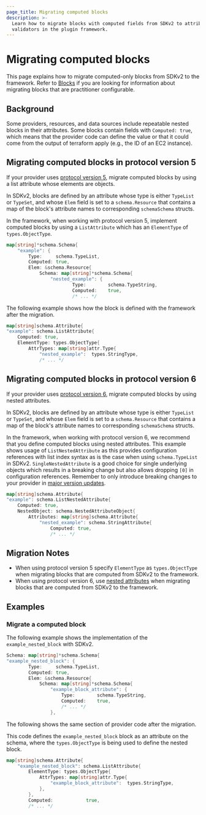 ```yaml
---
page_title: Migrating computed blocks
description: >-
  Learn how to migrate blocks with computed fields from SDKv2 to attribute
  validators in the plugin framework.
---
```


# Migrating computed blocks

This page explains how to migrate computed-only blocks from SDKv2 to the
framework. Refer to
[Blocks](/terraform/plugin/framework/migrating/attributes-blocks/blocks) if you
are looking for information about migrating blocks that are practitioner
configurable.

## Background

Some providers, resources, and data sources include repeatable nested blocks in
their attributes. Some blocks contain fields with `Computed: true`, which means
that the provider code can define the value or that it could come from the
output of terraform apply (e.g., the ID of an EC2 instance).

## Migrating computed blocks in protocol version 5

If your provider uses [protocol version
5](/terraform/plugin/terraform-plugin-protocol), migrate computed blocks by
using a list attribute whose elements are objects.

In SDKv2, blocks are defined by an attribute whose type is either `TypeList` or
`TypeSet`, and whose `Elem` field is set to a `schema.Resource` that contains a
map of the block's attribute names to corresponding `schemaSchema` structs.

In the framework, when working with protocol version 5, implement computed
blocks by using a `ListAttribute` which has an `ElementType` of
`types.ObjectType`.

<CodeBlockConfig filename="SDKv2">

```go
map[string]*schema.Schema{
    "example": {
        Type:     schema.TypeList,
        Computed: true,
        Elem: &schema.Resource{
            Schema: map[string]*schema.Schema{
                "nested_example": {
                        Type:        schema.TypeString,
                        Computed:    true,
                        /* ... */
```

</CodeBlockConfig>

The following example shows how the block is defined with the framework after
the migration.

<CodeBlockConfig filename="Framework">

```go
map[string]schema.Attribute{
"example": schema.ListAttribute{
    Computed: true,
	ElementType: types.ObjectType{
		AttrTypes: map[string]attr.Type{
			"nested_example":  types.StringType,
			/* ... */

```

</CodeBlockConfig>

## Migrating computed blocks in protocol version 6

If your provider uses [protocol version
6](/terraform/plugin/terraform-plugin-protocol), migrate computed blocks by
using nested attributes.

In SDKv2, blocks are defined by an attribute whose type is either `TypeList` or
`TypeSet`, and whose `Elem` field is set to a `schema.Resource` that contains a
map of the block's attribute names to corresponding `schemaSchema` structs.

In the framework, when working with protocol version 6, we recommend that you
define computed blocks using nested attributes. This example shows usage of
`ListNestedAttribute` as this provides configuration references with list index
syntax as is the case when using `schema.TypeList` in SDKv2.
`SingleNestedAttribute` is a good choice for single underlying objects which
results in a breaking change but also allows dropping `[0]` in configuration
references. Remember to only introduce breaking changes to your provider in
[major version
updates](/terraform/plugin/best-practices/versioning#versioning-specification).

<CodeBlockConfig filename="Framework">

```go
map[string]schema.Attribute{
"example": schema.ListNestedAttribute{
	Computed: true,
	NestedObject: schema.NestedAttributeObject{
		Attributes: map[string]schema.Attribute{
			"nested_example": schema.StringAttribute{
				Computed: true,
				/* ... */

```

</CodeBlockConfig>

## Migration Notes

- When using protocol version 5 specify `ElementType` as `types.ObjectType` when
  migrating blocks that are computed from SDKv2 to the framework.
- When using protocol version 6, use [nested
  attributes](/terraform/plugin/framework/schemas#attributes-1) when migrating
  blocks that are computed from SDKv2 to the framework.

## Examples

### Migrate a computed block

<Tabs>
<Tab heading="SDKv2">

The following example shows the implementation of the `example_nested_block`
with SDKv2.

```go
Schema: map[string]*schema.Schema{
"example_nested_block": {
        Type:     schema.TypeList,
        Computed: true,
        Elem: &schema.Resource{
            Schema: map[string]*schema.Schema{
                "example_block_attribute": {
                    Type:        schema.TypeString,
                    Computed:    true,
                    /* ... */
                },
```

</Tab>
<Tab heading="Framework">

The following shows the same section of provider code after the migration.

This code defines the `example_nested_block` block as an attribute on the
schema, where the `types.ObjectType` is being used to define the nested block.

```go
map[string]schema.Attribute{
    "example_nested_block": schema.ListAttribute{
        ElementType: types.ObjectType{
            AttrTypes: map[string]attr.Type{
                "example_block_attribute":  types.StringType,
            },
        },
        Computed:            true,
        /* ... */
```

</Tab>
</Tabs>

